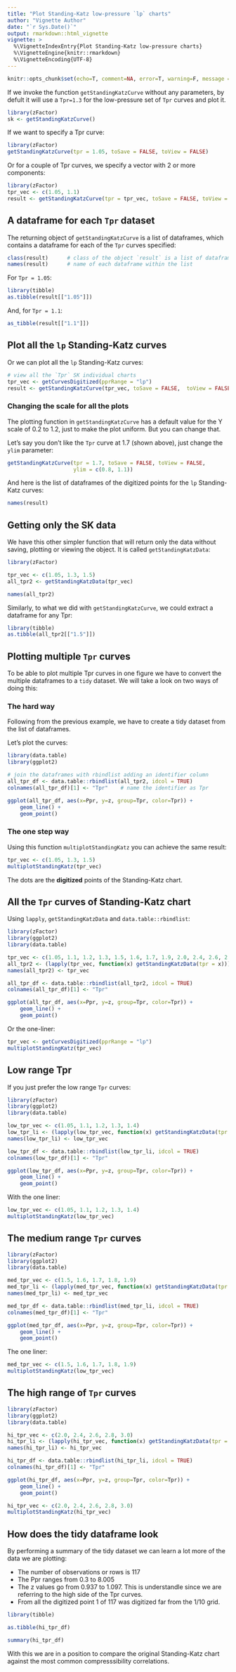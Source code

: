 ---
title: "Plot Standing-Katz low-pressure `lp` charts"
author: "Vignette Author"
date: "`r Sys.Date()`"
output: rmarkdown::html_vignette
vignette: >
  %\VignetteIndexEntry{Plot Standing-Katz low-pressure charts}
  %\VignetteEngine{knitr::rmarkdown}
  %\VignetteEncoding{UTF-8}
---

```{r setup, include=F, error=T, message=F, warning=F}
knitr::opts_chunk$set(echo=T, comment=NA, error=T, warning=F, message = F, fig.align = 'center', results = "hold")
```

If we invoke the function `getStandingKatzCurve` without any parameters, by defult it will use a `Tpr=1.3` for the low-pressure set of `Tpr` curves and plot it.

```{r}
library(zFactor)
sk <- getStandingKatzCurve()
```


If we want to specify a Tpr curve:

```{r}
library(zFactor)
getStandingKatzCurve(tpr = 1.05, toSave = FALSE, toView = FALSE)
```

Or for a couple of Tpr curves, we specify a vector with 2 or more components:

```{r}
library(zFactor)
tpr_vec <- c(1.05, 1.1)
result <- getStandingKatzCurve(tpr = tpr_vec, toSave = FALSE, toView = FALSE)
```

## A dataframe for each `Tpr` dataset
The returning object of `getStandingKatzCurve` is a list of dataframes, which contains a dataframe for each of the `Tpr` curves specified:

```{r}
class(result)      # class of the object `result` is a list of dataframes
names(result)      # name of each dataframe within the list
```

For `Tpr = 1.05`:

```{r}
library(tibble)
as.tibble(result[["1.05"]])
```

And, for `Tpr = 1.1`:

```{r}
as_tibble(result[["1.1"]])
```

## Plot all the `lp` Standing-Katz curves
Or we can plot all the `lp` Standing-Katz curves:

```{r}
# view all the `Tpr` SK individual charts
tpr_vec <- getCurvesDigitized(pprRange = "lp")
result <- getStandingKatzCurve(tpr_vec, toSave = FALSE,  toView = FALSE)
```

### Changing the scale for all the plots
The plotting function in `getStandingKatzCurve` has a default value for the Y scale of 0.2 to 1.2, just to make the plot uniform. But you can change that. 

Let's say you don't like the `Tpr` curve at 1.7 (shown above), just change the `ylim ` parameter:

```{r}
getStandingKatzCurve(tpr = 1.7, toSave = FALSE, toView = FALSE, 
                     ylim = c(0.8, 1.1))
```


And here is the list of dataframes of the digitized points for the `lp` Standing-Katz curves:

```{r}
names(result)
```


## Getting only the SK data
We have this other simpler function that will return only the data without saving, plotting or viewing the object. It is called `getStandingKatzData`:

```{r}
library(zFactor)

tpr_vec <- c(1.05, 1.3, 1.5)
all_tpr2 <- getStandingKatzData(tpr_vec)

names(all_tpr2)
```

Similarly, to what we did with `getStandingKatzCurve`, we could extract a dataframe for any Tpr:

```{r}
library(tibble)
as.tibble(all_tpr2[["1.5"]])
```

## Plotting multiple `Tpr` curves
To be able to plot multiple Tpr curves in one figure we have to convert the multiple dataframes to a `tidy` dataset. We will take a look on two ways of doing this:

### The hard way
Following from the previous example, we have to create a tidy dataset from the list of dataframes.

Let's plot the curves:

```{r}
library(data.table)
library(ggplot2)

# join the dataframes with rbindlist adding an identifier column
all_tpr_df <- data.table::rbindlist(all_tpr2, idcol = TRUE)
colnames(all_tpr_df)[1] <- "Tpr"    # name the identifier as Tpr

ggplot(all_tpr_df, aes(x=Ppr, y=z, group=Tpr, color=Tpr)) + 
    geom_line() +
    geom_point()
```


### The one step way
Using this function `multiplotStandingKatz` you can achieve the same result:


```{r}
tpr_vec <- c(1.05, 1.3, 1.5)
multiplotStandingKatz(tpr_vec)
```


The dots are the **digitized** points of the Standing-Katz chart.


## All the `Tpr` curves of Standing-Katz chart
Using `lapply`, `getStandingKatzData` and `data.table::rbindlist`:

```{r}
library(zFactor)
library(ggplot2)
library(data.table)

tpr_vec <- c(1.05, 1.1, 1.2, 1.3, 1.5, 1.6, 1.7, 1.9, 2.0, 2.4, 2.6, 2.8, 3.0)
all_tpr2 <- (lapply(tpr_vec, function(x) getStandingKatzData(tpr = x)))
names(all_tpr2) <- tpr_vec

all_tpr_df <- data.table::rbindlist(all_tpr2, idcol = TRUE)
colnames(all_tpr_df)[1] <- "Tpr"

ggplot(all_tpr_df, aes(x=Ppr, y=z, group=Tpr, color=Tpr)) + 
    geom_line() +
    geom_point()
```

Or the one-liner:

```{r}
tpr_vec <- getCurvesDigitized(pprRange = "lp")
multiplotStandingKatz(tpr_vec)
```


## Low range Tpr
If you just prefer the low range `Tpr` curves:

```{r}
library(zFactor)
library(ggplot2)
library(data.table)

low_tpr_vec <- c(1.05, 1.1, 1.2, 1.3, 1.4)
low_tpr_li <- (lapply(low_tpr_vec, function(x) getStandingKatzData(tpr = x)))
names(low_tpr_li) <- low_tpr_vec

low_tpr_df <- data.table::rbindlist(low_tpr_li, idcol = TRUE)
colnames(low_tpr_df)[1] <- "Tpr"

ggplot(low_tpr_df, aes(x=Ppr, y=z, group=Tpr, color=Tpr)) + 
    geom_line() +
    geom_point()
```

With the one liner:

```{r}
low_tpr_vec <- c(1.05, 1.1, 1.2, 1.3, 1.4)
multiplotStandingKatz(low_tpr_vec)
```

## The medium range `Tpr` curves

```{r}
library(zFactor)
library(ggplot2)
library(data.table)

med_tpr_vec <- c(1.5, 1.6, 1.7, 1.8, 1.9)
med_tpr_li <- (lapply(med_tpr_vec, function(x) getStandingKatzData(tpr = x)))
names(med_tpr_li) <- med_tpr_vec

med_tpr_df <- data.table::rbindlist(med_tpr_li, idcol = TRUE)
colnames(med_tpr_df)[1] <- "Tpr"

ggplot(med_tpr_df, aes(x=Ppr, y=z, group=Tpr, color=Tpr)) + 
    geom_line() +
    geom_point()
```

The one liner:

```{r}
med_tpr_vec <- c(1.5, 1.6, 1.7, 1.8, 1.9)
multiplotStandingKatz(low_tpr_vec)
```

## The high range of `Tpr` curves


```{r}
library(zFactor)
library(ggplot2)
library(data.table)

hi_tpr_vec <- c(2.0, 2.4, 2.6, 2.8, 3.0)
hi_tpr_li <- (lapply(hi_tpr_vec, function(x) getStandingKatzData(tpr = x)))
names(hi_tpr_li) <- hi_tpr_vec

hi_tpr_df <- data.table::rbindlist(hi_tpr_li, idcol = TRUE)
colnames(hi_tpr_df)[1] <- "Tpr"

ggplot(hi_tpr_df, aes(x=Ppr, y=z, group=Tpr, color=Tpr)) + 
    geom_line() +
    geom_point()
```

```{r}
hi_tpr_vec <- c(2.0, 2.4, 2.6, 2.8, 3.0)
multiplotStandingKatz(hi_tpr_vec)
```

## How does the tidy dataframe look
By performing a summary of the tidy dataset we can learn a lot more of the data we are plotting:

* The number of observations or rows is 117
* The Ppr ranges from 0.3 to 8.005
* The z values go from 0.937 to 1.097. This is understandle since we are referring to the high side of the Tpr curves.
* From all the digitized point 1 of 117 was digitized far from the 1/10 grid.

```{r}
library(tibble)

as.tibble(hi_tpr_df)
```



```{r}
summary(hi_tpr_df)
```


With this we are in a position to compare the original Standing-Katz chart against the most common compresssibility correlations.
